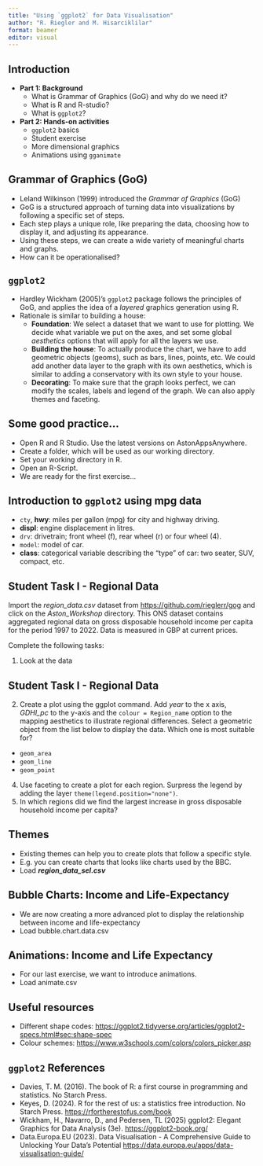 ```yaml
---
title: "Using `ggplot2` for Data Visualisation"
author: "R. Riegler and M. Hisarciklilar"
format: beamer
editor: visual
---
```


## Introduction

-   **Part 1: Background**
    -   What is Grammar of Graphics (GoG) and why do we need it?
    -   What is R and R-studio?
    -   What is `ggplot2`?
-   **Part 2: Hands-on activities**
    -   `ggplot2` basics
    -   Student exercise
    -   More dimensional graphics
    -   Animations using `gganimate`

<!-- ## Grammar of Graphics (GoG)"*The grammar of graphics (GoG) denotes a system with seven classes embedded in a data flow. This data flow specifies a strict order in which data are transformed from a raw dataset to a statistical graphic. Each class contains multiple methods, each of which is a function executed at the step in the data flow corresponding to that class. The classes are orthogonal, in the sense that the product set of all classes (every possible sequence of class methods) defines a space of graphics which is meaningful at every point. The meaning of a statistical graphic is thus determined by the mapping produced by the function chain linking data and graphic.*" Wilkinson (200x) -->

## Grammar of Graphics (GoG)

-   Leland Wilkinson (1999) introduced the *Grammar of Graphics* (GoG)
-   GoG is a structured approach of turning data into visualizations by following a specific set of steps.
-   Each step plays a unique role, like preparing the data, choosing how to display it, and adjusting its appearance.
-   Using these steps, we can create a wide variety of meaningful charts and graphs.
-   How can it be operationalised?

## `ggplot2`

-   Hardley Wickham (2005)'s `ggplot2` package follows the principles of GoG, and applies the idea of a *layered* graphics generation using R.
-   Rationale is similar to building a house:
    -   **Foundation**: We select a dataset that we want to use for plotting. We decide what variable we put on the axes, and set some global *aesthetics* options that will apply for all the layers we use.
    -   **Building the house**: To actually produce the chart, we have to add geometric objects (geoms), such as bars, lines, points, etc. We could add another data layer to the graph with its own aesthetics, which is similar to adding a conservatory with its own style to your house.
    -   **Decorating**: To make sure that the graph looks perfect, we can modify the scales, labels and legend of the graph. We can also apply themes and faceting.

## Some good practice...

-   Open R and R Studio. Use the latest versions on AstonAppsAnywhere.
-   Create a folder, which will be used as our working directory.
-   Set your working directory in R.
-   Open an R-Script.
-   We are ready for the first exercise...

## Introduction to `ggplot2` using mpg data

-   `cty`, **hwy**: miles per gallon (mpg) for city and highway driving.
-   **displ**: engine displacement in litres.
-   `drv`: drivetrain; front wheel (f), rear wheel (r) or four wheel (4).
-   `model`: model of car.
-   **class**: categorical variable describing the “type” of car: two seater, SUV, compact, etc.

## Student Task I - Regional Data

Import the *region_data.csv* dataset from <https://github.com/rieglerr/gog> and click on the *Aston_Workshop* directory. This ONS dataset contains aggregated regional data on gross disposable household income per capita for the period 1997 to 2022. Data is measured in GBP at current prices.

Complete the following tasks:

1.  Look at the data

## Student Task I - Regional Data

2.  Create a plot using the ggplot command. Add *year* to the x axis, *GDHI_pc* to the y-axis and the `colour = Region_name` option to the mapping aesthetics to illustrate regional differences. Select a geometric object from the list below to display the data. Which one is most suitable for?

-   `geom_area`
-   `geom_line`
-   `geom_point`

4.  Use faceting to create a plot for each region. Surpress the legend by adding the layer `theme(legend.position="none")`.
5.  In which regions did we find the largest increase in gross disposable household income per capita?

## Themes

-   Existing themes can help you to create plots that follow a specific style.
-   E.g. you can create charts that looks like charts used by the BBC.
-   Load ***region_data_sel.csv***

## Bubble Charts: Income and Life-Expectancy

-   We are now creating a more advanced plot to display the relationship between income and life-expectancy
-   Load bubble.chart.data.csv

## Animations: Income and Life Expectancy

-   For our last exercise, we want to introduce animations.
-   Load animate.csv

## Useful resources

- Different shape codes: <https://ggplot2.tidyverse.org/articles/ggplot2-specs.html#sec:shape-spec>
- Colour schemes: <https://www.w3schools.com/colors/colors_picker.asp>


## `ggplot2` References

-   Davies, T. M. (2016). The book of R: a first course in programming and statistics. No Starch Press.
-   Keyes, D. (2024). R for the rest of us: a statistics free introduction. No Starch Press. <https://rfortherestofus.com/book>
-   Wickham, H., Navarro, D., and Pedersen, TL (2025) ggplot2: Elegant Graphics for Data Analysis (3e). <https://ggplot2-book.org/>
-   Data.Europa.EU (2023). Data Visualisation - A Comprehensive Guide to Unlocking Your Data’s Potential <https://data.europa.eu/apps/data-visualisation-guide/>
